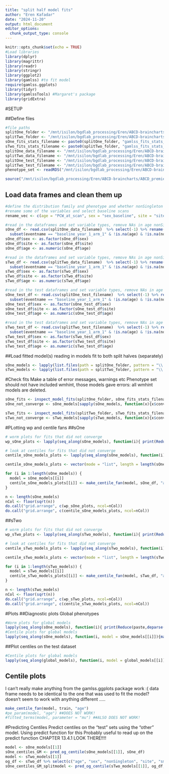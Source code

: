 ```yaml
---
title: "split half model fits"
author: "Eren Kafadar"
date: "2024-11-20"
output: html_document
editor_options: 
  chunk_output_type: console
---
```


```r
knitr::opts_chunk$set(echo = TRUE)
#Load libraries
library(dplyr)
library(magrittr)
library(readr)
library(stringr)
library(ggplot2)
library(gamlss) #to fit model
require(gamlss.ggplots)
library(tidyr)
library(gamlssTools) #Margaret's package
library(gridExtra)
```

#SETUP

##Define files

```r
#file paths
splitOne_folder <- "/mnt/isilon/bgdlab_processing/Eren/ABCD-braincharts/gamlss_fits_GG_global_ONE/"
splitTwo_folder <- "/mnt/isilon/bgdlab_processing/Eren/ABCD-braincharts/gamlss_fits_GG_global_TWO/"
sOne_fits_stats_filename <- paste0(splitOne_folder, "gamlss_fits_stats_all.csv")
sTwo_fits_stats_filename <- paste0(splitTwo_folder, "gamlss_fits_stats_all.csv")
splitOne_data_filename <- "/mnt/isilon/bgdlab_processing/Eren/ABCD-braincharts/CSV/process_tables_5.1/abcd_baseline_matchedTrain_selectVars_famfilter2024-10-04.csv"
splitTwo_data_filename <- "/mnt/isilon/bgdlab_processing/Eren/ABCD-braincharts/CSV/process_tables_5.1/abcd_baseline_matchedTrain2_selectVars_famfilter2024-10-08.csv"
splitOne_test_filename <- "/mnt/isilon/bgdlab_processing/Eren/ABCD-braincharts/CSV/process_tables_5.1/abcd_baseline_matchedTest2_selectVars_famfilter2024-10-08.csv"
splitTwo_test_filename <- "/mnt/isilon/bgdlab_processing/Eren/ABCD-braincharts/CSV/process_tables_5.1/abcd_baseline_matchedTest_selectVars_famfilter2024-10-04.csv"
phenotype_set <- readRDS("/mnt/isilon/bgdlab_processing/Eren/ABCD-braincharts/ABCD_premie_code/phenotype_set.rds")

source("/mnt/isilon/bgdlab_processing/Eren/ABCD-braincharts/ABCD_premie_code/inspect_model_fits.R")
```
## Load data frames and clean them up
```r
#define the distribution family and phenotype and whether nonSingleton variable is there to define file name.
#rename some of the variables and select baseline scans
rename_vec <- c(age = "PCW_at_scan", sex = "sex_baseline", site = "site_id_l", nonSingleton = "nonSingleton")

#read in the dataframes and set variable types, remove NAs in age nonSingleton and sex not M or F.
sOne_df <- read.csv(splitOne_data_filename)  %>% select(-1) %>% rename(., all_of(rename_vec)) %>% 
  subset(eventname == "baseline_year_1_arm_1" & !is.na(age) & !is.na(nonSingleton) & (sex %in% c("M", "F")))#4512 folks
sOne_df$sex <- as.factor(sOne_df$sex)
sOne_df$site <- as.factor(sOne_df$site)
sOne_df$age <- as.numeric(sOne_df$age)

#read in the dataframes and set variable types, remove NAs in age nonSingleton and sex not M or F.
sTwo_df <- read.csv(splitTwo_data_filename)  %>% select(-1) %>% rename(., all_of(rename_vec)) %>% 
  subset(eventname == "baseline_year_1_arm_1" & !is.na(age) & !is.na(nonSingleton) & (sex %in% c("M", "F")))#4512 folks
sTwo_df$sex <- as.factor(sTwo_df$sex)
sTwo_df$site <- as.factor(sTwo_df$site)
sTwo_df$age <- as.numeric(sTwo_df$age)

#read in the test dataframes and set variable types, remove NAs in age nonSingleton and sex not M or F.
sOne_test_df <- read.csv(splitOne_test_filename)  %>% select(-1) %>% rename(., all_of(rename_vec)) %>% 
  subset(eventname == "baseline_year_1_arm_1" & !is.na(age) & !is.na(nonSingleton) & (sex %in% c("M", "F")))#4512 folks
sOne_test_df$sex <- as.factor(sOne_test_df$sex)
sOne_test_df$site <- as.factor(sOne_test_df$site)
sOne_test_df$age <- as.numeric(sOne_test_df$age)

#read in the test dataframes and set variable types, remove NAs in age nonSingleton and sex not M or F.
sTwo_test_df <- read.csv(splitTwo_test_filename)  %>% select(-1) %>% rename(., all_of(rename_vec)) %>% 
  subset(eventname == "baseline_year_1_arm_1" & !is.na(age) & !is.na(nonSingleton) & (sex %in% c("M", "F")))#4512 folks
sTwo_test_df$sex <- as.factor(sTwo_test_df$sex)
sTwo_test_df$site <- as.factor(sTwo_test_df$site)
sTwo_test_df$age <- as.numeric(sTwo_test_df$age)
```
##Load fitted model(s)
reading in models fit to both split halves (separately)
```r
sOne_models <- lapply(list.files(path = splitOne_folder, pattern = "\\.rds$", full.names = TRUE), readRDS)
sTwo_models <- lapply(list.files(path = splitTwo_folder, pattern = "\\.rds$", full.names = TRUE), readRDS)
```

#Check fits
Make a table of error messages, warnings etc
Phenotype set should not have included wmhint, those models gave errors: all wmhint models are deleted.
```r
sOne_fits <- inspect_model_fits(splitOne_folder, sOne_fits_stats_filename)
sOne_not_converge <- sOne_models[sapply(sOne_models, function(x){x$converged == FALSE})]

sTwo_fits <- inspect_model_fits(splitTwo_folder, sTwo_fits_stats_filename)
sTwo_not_converge <- sTwo_models[sapply(sTwo_models, function(x){x$converged == FALSE})]
```

#PLotting wp and centile fans
##sOne
```r
# worm plots for fits that did not converge
wp_sOne_plots <- lapply(seq_along(sOne_models), function(i){ print(Reduce(paste,deparse(sOne_models[[i]]$mu.formula))); wp.taki(sOne_models[[i]], ylim = 1.5)})

# look at centiles for fits that did not converge
centile_sOne_models_plots <- lapply(seq_along(sOne_models), function(i){model = sOne_models[[i]]; make_centile_fan(model, sOne_df, "age", "sex", desiredCentiles = c(0.05, 0.5, 0.95)) + labs(title = print(Reduce(paste,deparse(model$mu.formula))), x = "Age", y = model$mu.formula[[2]], color = "Sex=Female", fill="Sex=Female")})

centile_sOne_models_plots <- vector(mode = "list", length = length(sOne_models))

for (i in 1:length(sOne_models)) {
  model = sOne_models[[i]]
  centile_sOne_models_plots[[i]] <- make_centile_fan(model, sOne_df, "age", "sex", desiredCentiles = c(0.05, 0.5, 0.95)) + labs(title = print(Reduce(paste,deparse(model$mu.formula))), x = "Age", y = model$mu.formula[[2]], color = "Sex=Female", fill="Sex=Female")
}

n <- length(sOne_models)
nCol <- floor(sqrt(n))
do.call("grid.arrange", c(wp_sOne_plots, ncol=nCol))
do.call("grid.arrange", c(centile_sOne_models_plots, ncol=nCol))
```

##sTwo
```r
# worm plots for fits that did not converge
wp_sTwo_plots <- lapply(seq_along(sTwo_models), function(i){ print(Reduce(paste,deparse(sTwo_models[[i]]$mu.formula))); wp.taki(sTwo_models[[i]])})

# look at centiles for fits that did not converge
centile_sTwo_models_plots <- lapply(seq_along(sTwo_models), function(i){model = sTwo_models[[i]]; make_centile_fan(model, sTwo_df, "age", "sex", desiredCentiles = c(0.05, 0.5, 0.95)) + labs(title = print(Reduce(paste,deparse(model$mu.formula))), x = "Age", y = model$mu.formula[[2]], color = "Sex=Female", fill="Sex=Female")})

centile_sTwo_models_plots <- vector(mode = "list", length = length(sTwo_models))

for (i in 1:length(sTwo_models)) {
  model = sTwo_models[[i]]
  centile_sTwo_models_plots[[i]] <- make_centile_fan(model, sTwo_df, "age", "sex", desiredCentiles = c(0.05, 0.5, 0.95)) + labs(title = print(Reduce(paste,deparse(model$mu.formula))), x = "Age", y = model$mu.formula[[2]], color = "Sex=Female", fill="Sex=Female")
}

n <- length(sTwo_models)
nCol <- floor(sqrt(n))
do.call("grid.arrange", c(wp_sTwo_plots, ncol=nCol))
do.call("grid.arrange", c(centile_sTwo_models_plots, ncol=nCol))
```


#Plots
##Diagnostic plots
Global phenotypes
```r
#Worm plots for global models
lapply(seq_along(sOne_models), function(i){ print(Reduce(paste,deparse(sOne_models[[i]]$mu.formula))); wp.taki(sOne_models[[i]]) + labs(title = print(Reduce(paste,deparse(sOne_models[[i]]$mu.formula))))})
#Centile plots for global models
lapply(seq_along(sOne_models), function(i, model = sOne_models[[i]]){make_centile_fan(model, sOne_df, "age", "sex", desiredCentiles = c(0.05, 0.5, 0.95)) + labs(title = print(Reduce(paste,deparse(sOne_models[[i]]$mu.formula))), x = "Age", y = sOne_models[[i]]$mu.formula[[2]], color = "Sex=Female", fill="Sex=Female")})
```

##Plot centiles on the test dataset
```r
#Centile plots for global models
lapply(seq_along(global_models), function(i, model = global_models[[i]]){make_centile_fan(model, test_df, "age", "sex", desiredCentiles = c(0.05, 0.5, 0.95)) + labs(title = print(Reduce(paste,deparse(global_models[[i]]$mu.formula))), x = "Age", y = global_models[[i]]$mu.formula[[2]], color = "Sex=Female", fill="Sex=Female")})
```


## Centile plots
I can't really make anything from the gamlss.ggplots package work :(
data frame needs to be identical to the one that was used to fit the model? doesn't seem to work with anything different ..... 
```r
make_centile_fan(model, train, "age")
#pe_param(model, "age") ##DOES NOT WORK!
#fitted_terms(model, parameter = "mu") ##ALSO DOES NOT WORK!
```






#Predicting Centiles
Predict centiles on the "test" sets using the "other" model.
Using predict function for this
Probably useful to read up on the predict function
CHAPTER 13.4.1 LOOK THERE!!!!
```r
model <- sOne_models[[1]]
sOne_centiles_GM <- pred_og_centile(sOne_models[[1]], sOne_df)
model <- sTwo_models[[1]]
og_df <- sTwo_df %>% select(c("age", "sex", "nonSingleton", "site", "smri_vol_cdk_total"))
sOne_centiles_GM_splitmodel <- pred_og_centile(sTwo_models[[1]], og_df, new.data = sOne_df)
```